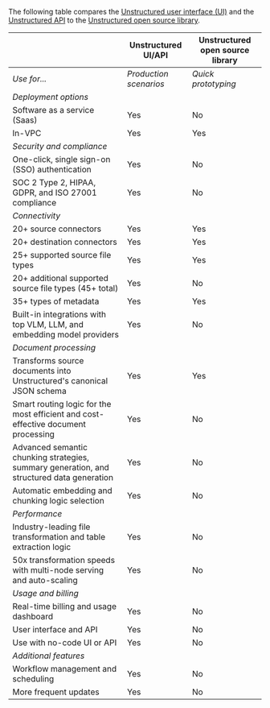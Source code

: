 The following table compares the [Unstructured user interface (UI)](/ui/overview) and the 
[Unstructured API](/api-reference/overview) to the [Unstructured open source library](/open-source/introduction/overview).

| | Unstructured UI/API | Unstructured open source library |
| --- | --- | --- |
| _Use for..._ | _Production scenarios_ | _Quick prototyping_ |
| _Deployment options_ | | |
| Software as a service (Saas) | <span class="yes-label">Yes</span> | <span class="no-label">No</span> |
| In-VPC | <span class="yes-label">Yes</span> | <span class="yes-label">Yes</span> |
| _Security and compliance_ | | |
| One-click, single sign-on (SSO) authentication | <span class="yes-label">Yes</span> | <span class="no-label">No</span> |
| SOC 2 Type 2, HIPAA, GDPR, and ISO 27001 compliance | <span class="yes-label">Yes</span> | <span class="no-label">No</span> |
| _Connectivity_ | | |
| 20+ source connectors | <span class="yes-label">Yes</span> | <span class="yes-label">Yes</span> |
| 20+ destination connectors | <span class="yes-label">Yes</span> | <span class="yes-label">Yes</span> |
| 25+ supported source file types | <span class="yes-label">Yes</span> | <span class="yes-label">Yes</span> |
| 20+ additional supported source file types (45+ total)| <span class="yes-label">Yes</span> | <span class="no-label">No</span> |
| 35+ types of metadata | <span class="yes-label">Yes</span> | <span class="yes-label">Yes</span> |
| Built-in integrations with top VLM, LLM, and embedding model providers | <span class="yes-label">Yes</span> | <span class="no-label">No</span> |
| _Document processing_ | | |
| Transforms source documents into Unstructured's canonical JSON schema | <span class="yes-label">Yes</span> | <span class="yes-label">Yes</span> |
| Smart routing logic for the most efficient and cost-effective document processing | <span class="yes-label">Yes</span> | <span class="no-label">No</span> |
| Advanced semantic chunking strategies, summary generation, and structured data generation | <span class="yes-label">Yes</span> | <span class="no-label">No</span> |
| Automatic embedding and chunking logic selection | <span class="yes-label">Yes</span> | <span class="no-label">No</span> |
| _Performance_ | | |
| Industry-leading file transformation and table extraction logic | <span class="yes-label">Yes</span> | <span class="no-label">No</span> |
| 50x transformation speeds with multi-node serving and auto-scaling | <span class="yes-label">Yes</span> | <span class="no-label">No</span> |
| _Usage and billing_ | | |
| Real-time billing and usage dashboard | <span class="yes-label">Yes</span> | <span class="no-label">No</span> |
| User interface and API | <span class="yes-label">Yes</span> | <span class="no-label">No</span> |
| Use with no-code UI or API | <span class="yes-label">Yes</span> | <span class="no-label">No</span> |
| _Additional features_ | | |
| Workflow management and scheduling | <span class="yes-label">Yes</span> | <span class="no-label">No</span> |
| More frequent updates | <span class="yes-label">Yes</span> | <span class="no-label">No</span> |